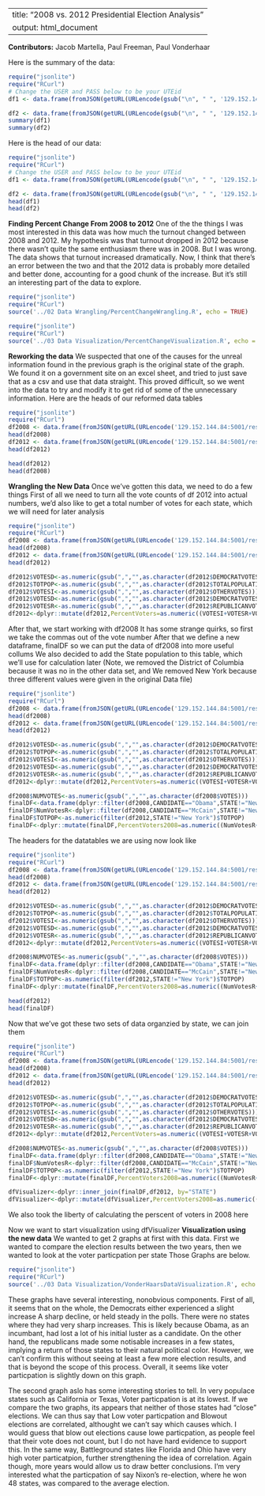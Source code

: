 

---
title: "2008 vs. 2012 Presidential Election Analysis"
output: html_document
---
**Contributors:** Jacob Martella, Paul Freeman, Paul Vonderhaar

Here is the summary of the data:
```r
require("jsonlite")
require("RCurl")
# Change the USER and PASS below to be your UTEid
df1 <- data.frame(fromJSON(getURL(URLencode(gsub("\n", " ", '129.152.144.84:5001/rest/native/?query= "SELECT * FROM COPY_OF_2008PRESREFORMATTED;"')),httpheader=c(DB='jdbc:oracle:thin:@129.152.144.84:1521/PDBF15DV.usuniversi01134.oraclecloud.internal', USER='cs329e_jam8789', PASS='orcl_jam8789', MODE='native_mode', MODEL='model', returnDimensions = 'False', returnFor = 'JSON'), verbose = TRUE)));

df2 <- data.frame(fromJSON(getURL(URLencode(gsub("\n", " ", '129.152.144.84:5001/rest/native/?query="SELECT * FROM US_ELECTION_RESULTS;"')),httpheader=c(DB='jdbc:oracle:thin:@129.152.144.84:1521/PDBF15DV.usuniversi01134.oraclecloud.internal', USER='cs329e_jam8789', PASS='orcl_jam8789', MODE='native_mode', MODEL='model', returnDimensions = 'False', returnFor = 'JSON'), verbose = TRUE)));
summary(df1)
summary(df2)
```

Here is the head of our data:
```r
require("jsonlite")
require("RCurl")
# Change the USER and PASS below to be your UTEid
df1 <- data.frame(fromJSON(getURL(URLencode(gsub("\n", " ", '129.152.144.84:5001/rest/native/?query= "SELECT * FROM COPY_OF_2008PRESREFORMATTED;"')),httpheader=c(DB='jdbc:oracle:thin:@129.152.144.84:1521/PDBF15DV.usuniversi01134.oraclecloud.internal', USER='cs329e_jam8789', PASS='orcl_jam8789', MODE='native_mode', MODEL='model', returnDimensions = 'False', returnFor = 'JSON'), verbose = TRUE)));

df2 <- data.frame(fromJSON(getURL(URLencode(gsub("\n", " ", '129.152.144.84:5001/rest/native/?query="SELECT * FROM US_ELECTION_RESULTS;"')),httpheader=c(DB='jdbc:oracle:thin:@129.152.144.84:1521/PDBF15DV.usuniversi01134.oraclecloud.internal', USER='cs329e_jam8789', PASS='orcl_jam8789', MODE='native_mode', MODEL='model', returnDimensions = 'False', returnFor = 'JSON'), verbose = TRUE)));
head(df1)
head(df2)
```

**Finding Percent Change From 2008 to 2012**
One of the the things I was most interested in this data was how much the turnout changed between 2008 and 2012. My hypothesis was that turnout dropped in 2012 because there wasn't quite the same enthusiasm there was in 2008. But I was wrong. The data shows that turnout increased dramatically. Now, I think that there's an error between the two and that the 2012 data is probably more detailed and better done, accounting for a good chunk of the increase. But it's still an interesting part of the data to explore.


```r
require("jsonlite")
require("RCurl")
source('../02 Data Wrangling/PercentChangeWrangling.R', echo = TRUE)
```


```r
require("jsonlite")
require("RCurl")
source('../03 Data Visualization/PercentChangeVisualization.R', echo = TRUE)
```


**Reworking the data**
We suspected that one of the causes for the unreal information found in the previous graph is the original state of the graph. We found it on a government site on an excel sheet, and tried to just save that as a csv and use that data straight. This proved difficult, so we went into the data to try and modify it to get rid of some of the unnecessary information.
Here are the heads of our reformed data tables
```r
require("jsonlite")
require("RCurl")
df2008 <- data.frame(fromJSON(getURL(URLencode('129.152.144.84:5001/rest/native/?query="select * from ELECTIONOF2008 where CANDIDATE is not null"'),httpheader=c(DB='jdbc:oracle:thin:@129.152.144.84:1521/PDBF15DV.usuniversi01134.oraclecloud.internal', USER='cs329e_pmv347', PASS='orcl_pmv347', MODE='native_mode', MODEL='model', returnDimensions = 'False', returnFor = 'JSON'), verbose = TRUE), ))
head(df2008)
df2012 <- data.frame(fromJSON(getURL(URLencode('129.152.144.84:5001/rest/native/?query="select * from ELECTIONOF2012 where STATE is not null"'),httpheader=c(DB='jdbc:oracle:thin:@129.152.144.84:1521/PDBF15DV.usuniversi01134.oraclecloud.internal', USER='cs329e_pmv347', PASS='orcl_pmv347', MODE='native_mode', MODEL='model', returnDimensions = 'False', returnFor = 'JSON'), verbose = TRUE), ))
head(df2012)

head(df2012)
head(df2008)
```


**Wrangling the New Data**
Once we've gotten this data, we need to do a few things
First of all we need to turn all the vote counts of df 2012 into actual numbers,
we'd also like to get a total number of votes for each state, which we will need for later analysis
```r
require("jsonlite")
require("RCurl")
df2008 <- data.frame(fromJSON(getURL(URLencode('129.152.144.84:5001/rest/native/?query="select * from ELECTIONOF2008 where CANDIDATE is not null"'),httpheader=c(DB='jdbc:oracle:thin:@129.152.144.84:1521/PDBF15DV.usuniversi01134.oraclecloud.internal', USER='cs329e_pmv347', PASS='orcl_pmv347', MODE='native_mode', MODEL='model', returnDimensions = 'False', returnFor = 'JSON'), verbose = TRUE), ))
head(df2008)
df2012 <- data.frame(fromJSON(getURL(URLencode('129.152.144.84:5001/rest/native/?query="select * from ELECTIONOF2012 where STATE is not null"'),httpheader=c(DB='jdbc:oracle:thin:@129.152.144.84:1521/PDBF15DV.usuniversi01134.oraclecloud.internal', USER='cs329e_pmv347', PASS='orcl_pmv347', MODE='native_mode', MODEL='model', returnDimensions = 'False', returnFor = 'JSON'), verbose = TRUE), ))
head(df2012)

df2012$VOTESD<-as.numeric(gsub(",","",as.character(df2012$DEMOCRATVOTES)))
df2012$TOTPOP<-as.numeric(gsub(",","",as.character(df2012$TOTALPOPULATION)))
df2012$VOTESI<-as.numeric(gsub(",","",as.character(df2012$OTHERVOTES)))
df2012$VOTESD<-as.numeric(gsub(",","",as.character(df2012$DEMOCRATVOTES)))
df2012$VOTESR<-as.numeric(gsub(",","",as.character(df2012$REPUBLICANVOTES)))
df2012<-dplyr::mutate(df2012,PercentVoters=as.numeric((VOTESI+VOTESR+VOTESD)*100/TOTPOP))
```

After that, we start working with df2008
It has some strange quirks, so first we take the commas out of the vote number
After that we define a new dataframe, finalDF so we can put the data of df2008 into more useful collums
We also decided to add the State population to this table, which we'll use for calculation later
(Note, we removed the District of Columbia because it was no in the other data set, and We removed New York because three different values were given in the original
Data file)
```r
require("jsonlite")
require("RCurl")
df2008 <- data.frame(fromJSON(getURL(URLencode('129.152.144.84:5001/rest/native/?query="select * from ELECTIONOF2008 where CANDIDATE is not null"'),httpheader=c(DB='jdbc:oracle:thin:@129.152.144.84:1521/PDBF15DV.usuniversi01134.oraclecloud.internal', USER='cs329e_pmv347', PASS='orcl_pmv347', MODE='native_mode', MODEL='model', returnDimensions = 'False', returnFor = 'JSON'), verbose = TRUE), ))
head(df2008)
df2012 <- data.frame(fromJSON(getURL(URLencode('129.152.144.84:5001/rest/native/?query="select * from ELECTIONOF2012 where STATE is not null"'),httpheader=c(DB='jdbc:oracle:thin:@129.152.144.84:1521/PDBF15DV.usuniversi01134.oraclecloud.internal', USER='cs329e_pmv347', PASS='orcl_pmv347', MODE='native_mode', MODEL='model', returnDimensions = 'False', returnFor = 'JSON'), verbose = TRUE), ))
head(df2012)

df2012$VOTESD<-as.numeric(gsub(",","",as.character(df2012$DEMOCRATVOTES)))
df2012$TOTPOP<-as.numeric(gsub(",","",as.character(df2012$TOTALPOPULATION)))
df2012$VOTESI<-as.numeric(gsub(",","",as.character(df2012$OTHERVOTES)))
df2012$VOTESD<-as.numeric(gsub(",","",as.character(df2012$DEMOCRATVOTES)))
df2012$VOTESR<-as.numeric(gsub(",","",as.character(df2012$REPUBLICANVOTES)))
df2012<-dplyr::mutate(df2012,PercentVoters=as.numeric((VOTESI+VOTESR+VOTESD)*100/TOTPOP))

df2008$NUMVOTES<-as.numeric(gsub(",","",as.character(df2008$VOTES)))
finalDF<-data.frame(dplyr::filter(df2008,CANDIDATE=="Obama",STATE!="New York",STATE!="District of Columbia"))
finalDF$NumVotesR<-dplyr::filter(df2008,CANDIDATE=="McCain",STATE!="New York",STATE!="District of Columbia")$NUMVOTES
finalDF$TOTPOP<-as.numeric(filter(df2012,STATE!="New York")$TOTPOP)
finalDF<-dplyr::mutate(finalDF,PercentVoters2008=as.numeric((NumVotesR+NUMVOTES)*100/TOTPOP))

```

The headers for the datatables we are using now look like
```r
require("jsonlite")
require("RCurl")
df2008 <- data.frame(fromJSON(getURL(URLencode('129.152.144.84:5001/rest/native/?query="select * from ELECTIONOF2008 where CANDIDATE is not null"'),httpheader=c(DB='jdbc:oracle:thin:@129.152.144.84:1521/PDBF15DV.usuniversi01134.oraclecloud.internal', USER='cs329e_pmv347', PASS='orcl_pmv347', MODE='native_mode', MODEL='model', returnDimensions = 'False', returnFor = 'JSON'), verbose = TRUE), ))
head(df2008)
df2012 <- data.frame(fromJSON(getURL(URLencode('129.152.144.84:5001/rest/native/?query="select * from ELECTIONOF2012 where STATE is not null"'),httpheader=c(DB='jdbc:oracle:thin:@129.152.144.84:1521/PDBF15DV.usuniversi01134.oraclecloud.internal', USER='cs329e_pmv347', PASS='orcl_pmv347', MODE='native_mode', MODEL='model', returnDimensions = 'False', returnFor = 'JSON'), verbose = TRUE), ))
head(df2012)

df2012$VOTESD<-as.numeric(gsub(",","",as.character(df2012$DEMOCRATVOTES)))
df2012$TOTPOP<-as.numeric(gsub(",","",as.character(df2012$TOTALPOPULATION)))
df2012$VOTESI<-as.numeric(gsub(",","",as.character(df2012$OTHERVOTES)))
df2012$VOTESD<-as.numeric(gsub(",","",as.character(df2012$DEMOCRATVOTES)))
df2012$VOTESR<-as.numeric(gsub(",","",as.character(df2012$REPUBLICANVOTES)))
df2012<-dplyr::mutate(df2012,PercentVoters=as.numeric((VOTESI+VOTESR+VOTESD)*100/TOTPOP))

df2008$NUMVOTES<-as.numeric(gsub(",","",as.character(df2008$VOTES)))
finalDF<-data.frame(dplyr::filter(df2008,CANDIDATE=="Obama",STATE!="New York",STATE!="District of Columbia"))
finalDF$NumVotesR<-dplyr::filter(df2008,CANDIDATE=="McCain",STATE!="New York",STATE!="District of Columbia")$NUMVOTES
finalDF$TOTPOP<-as.numeric(filter(df2012,STATE!="New York")$TOTPOP)
finalDF<-dplyr::mutate(finalDF,PercentVoters2008=as.numeric((NumVotesR+NUMVOTES)*100/TOTPOP))

head(df2012)
head(finalDF)
```
Now that we've got these two sets of data organzied by state, we can join them
```r
require("jsonlite")
require("RCurl")
df2008 <- data.frame(fromJSON(getURL(URLencode('129.152.144.84:5001/rest/native/?query="select * from ELECTIONOF2008 where CANDIDATE is not null"'),httpheader=c(DB='jdbc:oracle:thin:@129.152.144.84:1521/PDBF15DV.usuniversi01134.oraclecloud.internal', USER='cs329e_pmv347', PASS='orcl_pmv347', MODE='native_mode', MODEL='model', returnDimensions = 'False', returnFor = 'JSON'), verbose = TRUE), ))
head(df2008)
df2012 <- data.frame(fromJSON(getURL(URLencode('129.152.144.84:5001/rest/native/?query="select * from ELECTIONOF2012 where STATE is not null"'),httpheader=c(DB='jdbc:oracle:thin:@129.152.144.84:1521/PDBF15DV.usuniversi01134.oraclecloud.internal', USER='cs329e_pmv347', PASS='orcl_pmv347', MODE='native_mode', MODEL='model', returnDimensions = 'False', returnFor = 'JSON'), verbose = TRUE), ))
head(df2012)

df2012$VOTESD<-as.numeric(gsub(",","",as.character(df2012$DEMOCRATVOTES)))
df2012$TOTPOP<-as.numeric(gsub(",","",as.character(df2012$TOTALPOPULATION)))
df2012$VOTESI<-as.numeric(gsub(",","",as.character(df2012$OTHERVOTES)))
df2012$VOTESD<-as.numeric(gsub(",","",as.character(df2012$DEMOCRATVOTES)))
df2012$VOTESR<-as.numeric(gsub(",","",as.character(df2012$REPUBLICANVOTES)))
df2012<-dplyr::mutate(df2012,PercentVoters=as.numeric((VOTESI+VOTESR+VOTESD)*100/TOTPOP))

df2008$NUMVOTES<-as.numeric(gsub(",","",as.character(df2008$VOTES)))
finalDF<-data.frame(dplyr::filter(df2008,CANDIDATE=="Obama",STATE!="New York",STATE!="District of Columbia"))
finalDF$NumVotesR<-dplyr::filter(df2008,CANDIDATE=="McCain",STATE!="New York",STATE!="District of Columbia")$NUMVOTES
finalDF$TOTPOP<-as.numeric(filter(df2012,STATE!="New York")$TOTPOP)
finalDF<-dplyr::mutate(finalDF,PercentVoters2008=as.numeric((NumVotesR+NUMVOTES)*100/TOTPOP))

dfVisualizer<-dplyr::inner_join(finalDF,df2012, by="STATE")
dfVisualizer<-dplyr::mutate(dfVisualizer,PercentVoters2008=as.numeric((NumVotesR+NUMVOTES)*100/TOTPOP.y))
```
We also took the liberty of calculating the perscent of voters in 2008 here

Now we want to start visualization using dfVisualizer
**Visualization using the new data**
We wanted to get 2 graphs at first with this data. 
First we wanted to compare the election results between the two years, then we wanted to look at the voter particpation per state
Those Graphs are below.
```r
require("jsonlite")
require("RCurl")
source('../03 Data Visualization/VonderHaarsDataVisualization.R', echo = TRUE)
```

These graphs have several interesting, nonobvious components. First of all, it seems that on the whole, the Democrats either experienced a slight increase
A sharp decline, or held steady in the polls. There were no states where they had very sharp increases. This is likely because Obama, as an incumbant,
had lost a lot of his initial luster as a candidate. On the other hand, the republicans made some notisable increases in a few states, implying
a return of those states to their natural political color. However, we can't confirm this without seeing at least a few more election results, and that is beyond the scope
of this process.
Overall, it seems like voter particpation is slightly down on this graph.

The second graph aslo has some interesting stories to tell. In very populace states such as California or Texas, Voter particpation is at its lowest.
If we compare the two graphs, its appears that neither of those states had "close" elections. We can thus say that Low voter particpation and Blowout elections 
are correlated, althought we can't say which causes which. I would guess that blow out elections cause lowe particpation, as people feel that their vote does not count,
but I do not have hard evidence to support this. In the same way, Battleground states like Florida and Ohio have very high voter particatpion, further strengthening
the idea of correlation. Again though, more years would allow us to draw better conclusions. I'm very interested what the particpation of say Nixon's re-election,
where he won 48 states, was compared to the average election.